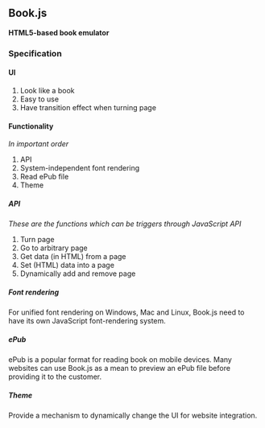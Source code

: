 ==Book.js==
'''HTML5-based book emulator'''

===Specification===
====UI====
# Look like a book
# Easy to use
# Have transition effect when turning page

====Functionality====
''In important order''
# API
# System-independent font rendering
# Read ePub file
# Theme


=====API=====
''These are the functions which can be triggers through JavaScript API''
# Turn page
# Go to arbitrary page
# Get data (in HTML) from a page
# Set (HTML) data into a page
# Dynamically add and remove page

=====Font rendering=====
For unified font rendering on Windows, Mac and Linux, Book.js need to have its own JavaScript font-rendering system.

=====ePub=====
ePub is a popular format for reading book on mobile devices. Many websites can use Book.js as a mean to preview an ePub file before providing 
it to the customer.

=====Theme=====
Provide a mechanism to dynamically change the UI for website integration. 